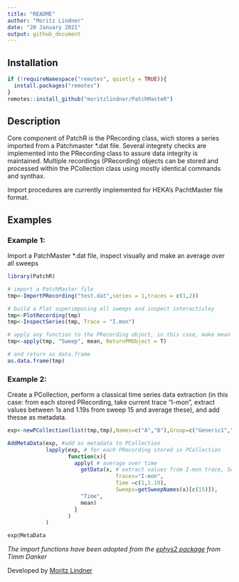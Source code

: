 ```yaml
---
title: "README"
author: "Moritz Lindner"
date: "20 January 2021"
output: github_document
---
```


## Installation
```r
if (!requireNamespace("remotes", quietly = TRUE)){
  install.packages("remotes")
}
remotes::install_github("moritzlindner/PatchMasteR")
```

## Description

Core component of PatchR is the PRecording class, wich stores a series imported from a Patchmaster *.dat file. Several integrety checks are implemented into the PRecording class to assure data integrity is maintained.
Multiple recordings (PRecording) objects can be stored and processed within the PCollection class using mostly identical commands and synthax.

Import procedures are currently implemented for HEKA's PachtMaster file format.

## Examples

### Example 1:
Import a PatchMaster *.dat file, inspect visually and make an average over all sweeps 


```r
library(PatchR)

# import a PatchMaster file
tmp<-ImportPRecording("test.dat",series = 1,traces = c(1,2))

# build a Plot superimposing all sweeps and inspect interactivley
tmp<-PlotRecording(tmp)
tmp<-InspectSeries(tmp, Trace = "I.mon")

# apply any function to the PRecording object, in this case, make mean over all sweeps
tmp<-apply(tmp, "Sweep", mean, ReturnPMObject = T)

# and return as data.frame
as.data.frame(tmp)
```

### Example 2:
Create a PCollection, perform a classical time series data extraction (in this case: from each stored PRecording, take current trace "I-mon", extract values between 1s and 1.19s from sweep 15 and average these), and add thesse as metadata.
```r

exp<-newPCollection(list(tmp,tmp),Names=c("A","B"),Group=c("Generic1","Generic2"))

AddMetaData(exp, #add as metadata to PCollection
            lapply(exp, # for each PRecording stored in PCollection
                   function(x){
                     apply( # average over time
                       getData(x, # extract values from I-mon trace, Sweep 15, between 1 and 1.19 s only 
                                  Traces="I-mon",
                                  Time =c(1,1.19),
                                  Sweeps=getSweepNames(x)[c(15)]),
                       "Time",
                       mean)
                     }
                   )
            )

exp@MetaData

```

*The import functions have been adopted from the [ephys2 package](https://github.com/tdanker/ephys2) from Timm Danker*

Developed by [Moritz Lindner](https://www.uni-marburg.de/en/fb20/departments/physiology/research/dominik-oliver-lab/research2/retinal-physiology-and-gene-therapy)
